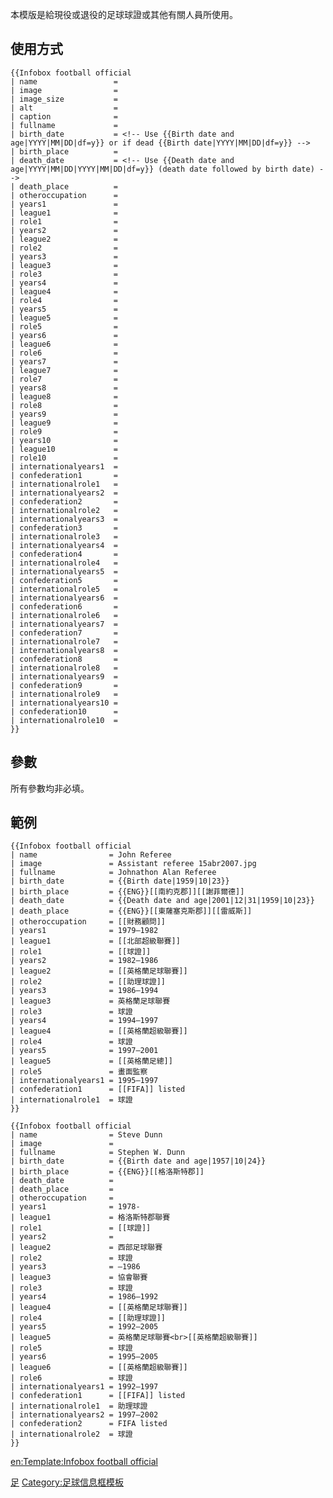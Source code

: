 <includeonly><!-- 在這裡加入模板的保護標識 --></includeonly><noinclude>{{template doc page viewed directly}}</noinclude>
<!-- 在本行下編輯模板說明 -->
本模版是給現役或退役的足球球證或其他有關人員所使用。

==使用方式==
{{Parameter names example | _display= italics | name | image= ''<nowiki>image</nowiki>'' | image_size= ''<nowiki>image_size</nowiki>'' | alt= ''<nowiki>alt</nowiki>'' | caption | fullname | birth_date | birth_place | death_date | death_place | otheroccupation | years1 | league1 | role1 | years2 | league2 | role2 | years3 | league3 | role3 | years4 | league4 | role4 | years5 | league5 | role5 | years6 | league6 | role6 | years7 | league7 | role7 | years8 | league8 | role8 | years9 | league9 | role9 | years10 | league10 | role10 | internationalyears1 | confederation1 | internationalrole1 | internationalyears2 | confederation2 | internationalrole2 | internationalyears3 | confederation3 | internationalrole3 | internationalyears4 | confederation4 | internationalrole4 | internationalyears5 | confederation5 | internationalrole5 | internationalyears6 | confederation6 | internationalrole6 | internationalyears7 | confederation7 | internationalrole7 | internationalyears8 | confederation8 | internationalrole8 | internationalyears9 | confederation9 | internationalrole9 | internationalyears10 | confederation10 | internationalrole10 }}

<pre style="overflow: auto; white-space: pre;">
{{Infobox football official
| name                 = 
| image                = 
| image_size           = 
| alt                  = 
| caption              = 
| fullname             = 
| birth_date           = <!-- Use {{Birth date and age|YYYY|MM|DD|df=y}} or if dead {{Birth date|YYYY|MM|DD|df=y}} -->
| birth_place          = 
| death_date           = <!-- Use {{Death date and age|YYYY|MM|DD|YYYY|MM|DD|df=y}} (death date followed by birth date) -->
| death_place          = 
| otheroccupation      = 
| years1               = 
| league1              = 
| role1                = 
| years2               = 
| league2              = 
| role2                = 
| years3               = 
| league3              = 
| role3                = 
| years4               = 
| league4              = 
| role4                = 
| years5               = 
| league5              = 
| role5                = 
| years6               = 
| league6              = 
| role6                = 
| years7               = 
| league7              = 
| role7                = 
| years8               = 
| league8              = 
| role8                = 
| years9               = 
| league9              = 
| role9                = 
| years10              = 
| league10             = 
| role10               = 
| internationalyears1  = 
| confederation1       = 
| internationalrole1   = 
| internationalyears2  = 
| confederation2       = 
| internationalrole2   = 
| internationalyears3  = 
| confederation3       = 
| internationalrole3   = 
| internationalyears4  = 
| confederation4       = 
| internationalrole4   =
| internationalyears5  = 
| confederation5       = 
| internationalrole5   = 
| internationalyears6  = 
| confederation6       = 
| internationalrole6   = 
| internationalyears7  = 
| confederation7       = 
| internationalrole7   = 
| internationalyears8  = 
| confederation8       = 
| internationalrole8   = 
| internationalyears9  = 
| confederation9       = 
| internationalrole9   =
| internationalyears10 = 
| confederation10      = 
| internationalrole10  = 
}}
</pre>

== 參數 ==
所有參數均非必填。

==範例==
{{Infobox football official
| name                = John Referee
| image               = Assistant referee 15abr2007.jpg
| fullname            = Johnathon Alan Referee
| birth_date          = {{Birth date|1959|10|23}}
| birth_place         = {{ENG}}[[南約克郡]][[謝菲爾德]]
| death_date          = {{Death date and age|2001|12|31|1959|10|23}}
| death_place         = {{ENG}}[[東薩塞克斯郡]][[雷威斯]]
| otheroccupation     = [[財務顧問]]
| years1              = 1979–1982
| league1             = [[北部超級聯賽]]
| role1               = [[球證]]
| years2              = 1982–1986
| league2             = [[英格蘭足球聯賽]]
| role2               = [[助理球證]]
| years3              = 1986–1994
| league3             = 英格蘭足球聯賽
| role3               = 球證
| years4              = 1994–1997
| league4             = [[英格蘭超級聯賽]]
| role4               = 球證
| years5              = 1997–2001
| league5             = [[英格蘭足總]]
| role5               = 畫面監察
| internationalyears1 = 1995–1997
| confederation1      = [[FIFA]] listed
| internationalrole1  = 球證
}}

<pre style="overflow: auto; white-space: pre;">
{{Infobox football official
| name                = John Referee
| image               = Assistant referee 15abr2007.jpg
| fullname            = Johnathon Alan Referee
| birth_date          = {{Birth date|1959|10|23}}
| birth_place         = {{ENG}}[[南約克郡]][[謝菲爾德]]
| death_date          = {{Death date and age|2001|12|31|1959|10|23}}
| death_place         = {{ENG}}[[東薩塞克斯郡]][[雷威斯]]
| otheroccupation     = [[財務顧問]]
| years1              = 1979–1982
| league1             = [[北部超級聯賽]]
| role1               = [[球證]]
| years2              = 1982–1986
| league2             = [[英格蘭足球聯賽]]
| role2               = [[助理球證]]
| years3              = 1986–1994
| league3             = 英格蘭足球聯賽
| role3               = 球證
| years4              = 1994–1997
| league4             = [[英格蘭超級聯賽]]
| role4               = 球證
| years5              = 1997–2001
| league5             = [[英格蘭足總]]
| role5               = 畫面監察
| internationalyears1 = 1995–1997
| confederation1      = [[FIFA]] listed
| internationalrole1  = 球證
}}
</pre>

{{clear}}

{{Infobox football official
| name                = Steve Dunn
| image               = 
| fullname            = Stephen W. Dunn
| birth_date          = {{Birth date and age|1957|10|24}}
| birth_place         = {{ENG}}[[格洛斯特郡]]
| death_date          = 
| death_place         = 
| otheroccupation     = 
| years1              = 1978-
| league1             = 格洛斯特郡聯賽
| role1               = [[球證]]
| years2              = 
| league2             = 西部足球聯賽
| role2               = 球證
| years3              = –1986
| league3             = 協會聯賽
| role3               = 球證
| years4              = 1986–1992
| league4             = [[英格蘭足球聯賽]]
| role4               = [[助理球證]]
| years5              = 1992–2005
| league5             = 英格蘭足球聯賽<br>[[英格蘭超級聯賽]]
| role5               = 球證
| years6              = 1995–2005
| league6             = [[英格蘭超級聯賽]]
| role6               = 球證
| internationalyears1 = 1992–1997
| confederation1      = [[FIFA]] listed
| internationalrole1  = 助理球證
| internationalyears2 = 1997–2002
| confederation2      = FIFA listed
| internationalrole2  = 球證
}}

<pre style="overflow: auto; white-space: pre;">
{{Infobox football official
| name                = Steve Dunn
| image               = 
| fullname            = Stephen W. Dunn
| birth_date          = {{Birth date and age|1957|10|24}}
| birth_place         = {{ENG}}[[格洛斯特郡]]
| death_date          = 
| death_place         = 
| otheroccupation     = 
| years1              = 1978-
| league1             = 格洛斯特郡聯賽
| role1               = [[球證]]
| years2              = 
| league2             = 西部足球聯賽
| role2               = 球證
| years3              = –1986
| league3             = 協會聯賽
| role3               = 球證
| years4              = 1986–1992
| league4             = [[英格蘭足球聯賽]]
| role4               = [[助理球證]]
| years5              = 1992–2005
| league5             = 英格蘭足球聯賽<br>[[英格蘭超級聯賽]]
| role5               = 球證
| years6              = 1995–2005
| league6             = [[英格蘭超級聯賽]]
| role6               = 球證
| internationalyears1 = 1992–1997
| confederation1      = [[FIFA]] listed
| internationalrole1  = 助理球證
| internationalyears2 = 1997–2002
| confederation2      = FIFA listed
| internationalrole2  = 球證
}}
</pre>
<includeonly>
<!-- 本行下加入模板的分類 -->

[[Category:體育人物信息框模板|足]]
[[Category:足球信息框模板]]


<!-- 本行下加入模板的跨語言鏈接 -->
[[en:Template:Infobox football official]]

</includeonly>